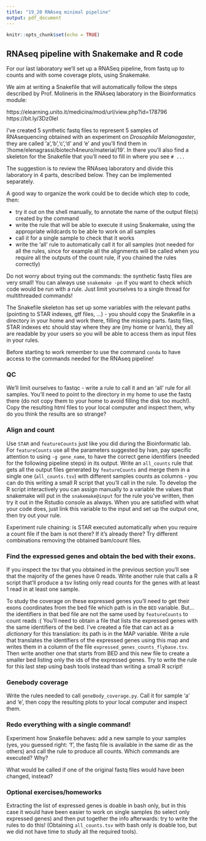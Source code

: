 ```yaml
---
title: "19_20 RNAseq minimal pipeline"
output: pdf_document
---
```


```r
knitr::opts_chunk$set(echo = TRUE)
```

## RNAseq pipeline with Snakemake and R code

For our last laboratory we'll set up a RNASeq pipeline, from fastq up to counts and with some
coverage plots, using Snakemake.

We aim at writing a Snakefile that will automatically follow the steps described by Prof. Molineris in
the RNAseq laboratory in the Bioinformatics module:

https://elearning.unito.it/medicina/mod/url/view.php?id=178796
https://bit.ly/3Dz0IeI

I've created 5 synthetic fastq files to represent 5 samples of RNAsequencing obtained
with an experiment on *Drosophila Melanogaster*, they
are called 'a','b','c','d' and 'e' and you'll find them in '/home/elenagrassi/biotech4neuro/material/19'.
In there you'll also find a skeleton for the Snakefile that you'll need to fill in where you see `# ...`

The suggestion is to review the RNAseq laboratory and divide this laboratory in 4 parts, described below.
They can be implemented separately.

A good way to organize the work could be to decide which step to code, then:

- try it out on the shell manually, to annotate the name of the output file(s) created by the command
- write the rule that will be able to execute it using Snakemake, using the appropriate wildcards to be able to work on all samples
- call it for a single sample to check that it works
- write the 'all' rule to automatically call it for all samples (not needed for all the rules, since for example all
the alignments will be called when you require all the outputs of the count rule, if you chained the rules correctly)

Do not worry about trying out the commands: the synthetic fastq files are very small! You can always use `snakemake -pn`
if you want to check which code would be run with a rule. Just limit yourselves to a single thread for multithreaded
commands!

The Snakefile skeleton has set up some variables with the relevant paths (pointing to STAR indexes, gtf files, ...) - you should
copy the Snakefile in a directory in your home and work there, filling the missing parts.
fastq files, STAR indexes etc should stay where they are (my home or Ivan's), they all are readable
by your users so you will be able to access them as input files in your rules.

Before starting to work remember to use the command `conda` to have access to the commands needed for the
RNAseq pipeline!

### QC

We'll limit ourselves to fastqc - write a rule to call it and an 'all' rule for all samples.
You'll need to point to the directory in my home to use the fastq there (do not copy them to your home to avoid
filling the disk too much!).
Copy the resulting html files to your local computer and inspect them, why do you think the results are so strange?

### Align and count

Use `STAR` and `featureCounts` just like you did during the Bioinformatic lab.
For `featureCounts` use all the parameters suggested by Ivan, pay specific attention to using `-g gene_name`, to have the correct gene
identifiers (needed for the following pipeline steps) in its output.
Write an `all_counts` rule that gets all the output files generated by `featureCounts` and merge
them in a single one (`all_counts.tsv`) with different samples counts as columns - you can do this writing a small R script 
that you'll call in the rule.
To develop the R script interactively you can assign manually to a variable the values that snakemake will put
in the `snakemake@input` for the rule you've written, then try it out in the Rstudio console as always.
When you are satisfied with what your code does, just link this variable to the input and set up the output one, then try out your rule.

Experiment rule chaining: is STAR executed automatically when you require a count file if the bam is not there?
If it's already there? Try different combinations removing the obtained bam/count files.

### Find the expressed genes and obtain the bed with their exons.

If you inspect the tsv that you obtained in the previous section you'll see that the majority of the
genes have 0 reads. Write another rule that calls a R script that'll produce a tsv listing only read counts
for the genes with at least 1 read in at least one sample.

To study the coverage on these expressed genes you'll need to get their exons coordinates from the bed
file which path is in the `BED` variable. But...the identifiers in that bed file are not the same
used by `featureCounts` to count reads :(
You'll need to obtain a file that lists the expressed genes with the same identifiers of the bed.
I've created a file that can act as a *dictionary* for this translation: its path is in the MAP variable.
Write a rule that translates the identifiers of the expressed genes using this map and writes them in a 
column of the file `expressed_genes_counts_flybase.tsv`. Then write another one that starts from BED and this new file 
to create a smaller bed listing only the ids of the expressed genes. 
Try to write the rule for this last step using bash tools instead than writing a
small R script!

### Genebody coverage

Write the rules needed to call `geneBody_coverage.py`. Call it for sample 'a' and 'e', then copy the resulting
plots to your local computer and inspect them.

### Redo everything with a single command!

Experiment how Snakefile behaves: add a new sample to your samples (yes, you guessed right: 'f', the fastq file
is available in the same dir as the others) and call the rule to produce all counts. Which commands are executed? Why?

What would be called if one of the original fastq files would have been changed, instead?

### Optional exercises/homeworks

Extracting the list of expressed genes is doable in bash only, but in this case it would have been
easier to work on single samples (to select only expressed genes) and then put together the info afterwards: try to write the rules
to do this!
(Obtaining `all_counts.tsv` with bash only is doable too, but we did not have time to study all the required tools).